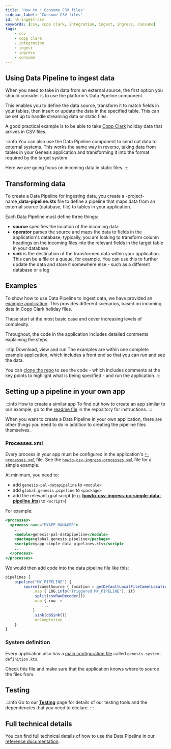 ```yaml
---
title: 'How to : Consume CSV files'
sidebar_label: 'Consume CSV files'
id: ht-ingest-csv
keywords: [csv, copp clark, integration, ingest, ingress, consume]
tags:
    - csv
    - copp clark
    - integration
    - ingest
    - ingress
    - consume
---
```





## Using Data Pipeline to ingest data
When you need to take in data from an external source, the first option you should consider is to use the platform's Data Pipeline component.

This enables you to define the data source, transform it to match fields in your tables, then insert or update the data in the specified table. This can be set up to handle streaming data or static files.

A good practical example is to be able to take [Copp Clark](https://coppclark.com/) holiday data that arrives in CSV files.

:::info
You can also use the Data Pipeline component to send out data to external systems. This works the same way in reverse, taking data from tables in your Genesis application and transforming it into the format required by the target system.

Here we are going focus on incoming data in static files.
:::

## Transforming data 
To create a Data Pipeline for ingesting data, you create a -project-name_**data-pipeline.kts** file to define a pipeline that maps data from an external source (database, file) to tables in your application. 

Each Data Pipeline must define three things:

- **source** specifies the location of the incoming data
- **operator** parses the source and maps the data to fields in the application's database; typically, you are looking to transform column headings on the incoming files into the relevant fields in the target table in your database
- **sink** is the destination of the transformed data within your application. This can be a file or a queue, for example. You can use this to further update the data and store it somewhere else - such as a different database or a log

## Examples
To show how to use Data Pipeline to ingest data, we have provided an [example application](https://github.com/genesiscommunitysuccess/howto-csv-ingress/tree/main). This provides different scenarios, based on incoming data in Copp Clark holiday files. 

These start at the most basic case and cover increasing levels of complexity.

Throughout, the code in the application includes detailed comments explaining the steps.

:::tip Download, view and run
The examples are within one complete example application, which includes a front end so that you can run and see the data. 

You can [clone the repo](https://github.com/genesiscommunitysuccess/howto-csv-ingress/tree/main) to see the code - which includes comments at the key points to highlight what is being specified - and run the application.
:::

## Setting up a pipeline in your own app

:::info How to create a similar app
To find out how to create an app similar to our example, go to the [readme file](https://github.com/genesiscommunitysuccess/howto-csv-ingress/tree/main) in the repository for instructions.
:::

When you want to create a Data Pipeline in your own application, there are other things you need to do in addition to creating the pipeline files themselves.

### Processes.xml
Every process in your app must be configured in the application's [`*-processes.xml`](/develop/server-capabilities/runtime-configuration/processes/) file. See the [`howto-csv-ingress-processes.xml`](https://github.com/genesiscommunitysuccess/howto-csv-ingress/blob/main/server/howto-csv-ingress-app/src/main/genesis/cfg/howto-csv-ingress-processes.xml) file for a simple example. 

At minimum, you need to:

- add `genesis-pal-datapipeline` to `<module>`
- add `global.genesis.pipeline` to `<package>`
- add the relevant gpal script (e.g. [**howto-csv-ingress-cc-simple-data-pipeline.kts**](https://github.com/genesiscommunitysuccess/howto-csv-ingress/blob/main/server/howto-csv-ingress-app/src/main/genesis/scripts/howto-csv-ingress-cc-simple-data-pipelines.kts)) to `<script>`)

For example:
```jsx
<processes>
  <process name="MYAPP_MANAGER">
    ...
    <module>genesis-pal-datapipeline</module>
    <package>global.genesis.pipeline</package>
    <script>myapp-simple-data-pipelines.kts</script>
    ...
  </process>
</processes>
```

We would then add code into the data pipeline file like this:
```jsx
pipelines {
    pipeline("MY_PIPELINE") {
        source(camelSource { location = getDefaultLocalFileCamelLocation(systemDefinition.get("FolderLocation").get(),"FileName") })
            .map { LOG.info("Triggered MY_PIPELINE"); it}
            .split(csvRawDecoder())
            .map { row ->
                ...
            }
            .sink(dbSink())
            .onCompletion
    }
}
```

### System definition
Every application also has a [main configuration file](/develop/server-capabilities/runtime-configuration/system-definition/) called `genesis-system-definition.kts`. 

Check this file and make sure that the application knows where to source the files from.

[comment]: <> (surely we need to be more specific here?)

## Testing

:::info
Go to our [**Testing**](/how-to/ht-prepare-test/) page for details of our testing tools and the dependencies that you need to declare.
:::

## Full technical details
You can find full technical details of how to use the Data Pipeline in our [reference documentation](/develop/server-capabilities/integrations/data-pipelines/).



